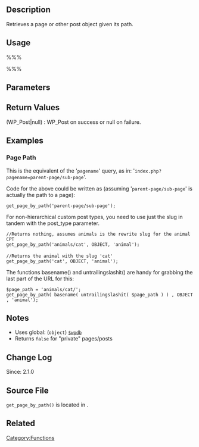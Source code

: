 {{Languages|
{{en|Function Reference/get_page_by_path}}
{{ja|関数リファレンス/get_page_by_path}}
}}

== Description ==
Retrieves a page or other post object given its path.

== Usage ==
%%%<?php get_page_by_path( $page_path, $output, $post_type ); ?>%%%

== Parameters ==
{{Parameter|$page_path|string|Page path.}}
{{Parameter|$output|string|Output type. <tt>OBJECT</tt>, <tt>ARRAY_N</tt>, or <tt>ARRAY_A</tt>.|optional|OBJECT}}
{{Parameter|$post_type|string or array|Post type or array of post types.|optional|'page'}}

== Return Values ==
; (WP_Post|null) : WP_Post on success or null on failure.

== Examples ==
=== Page Path ===
This is the equivalent of the '<tt>pagename</tt>' query, as in: '<tt>index.php?pagename=parent-page/sub-page</tt>'.

Code for the above could be written as (assuming '<tt>parent-page/sub-page</tt>' is actually the path to a page):
 get_page_by_path('parent-page/sub-page');
<!-- Need creative examples. Feel free to link to external examples. -->

For non-hierarchical custom post types, you need to use just the slug in tandem with the post_type parameter.

 //Returns nothing, assumes animals is the rewrite slug for the animal CPT
 get_page_by_path('animals/cat', OBJECT, 'animal');
 
 //Returns the animal with the slug 'cat'
 get_page_by_path('cat', OBJECT, 'animal');

The functions basename() and untrailingslashit() are handy for grabbing the last part of the URL for this:

 $page_path = 'animals/cat/';
 get_page_by_path( basename( untrailingslashit( $page_path ) ) , OBJECT, 'animal');

== Notes ==
* Uses global: (<tt>object</tt>) [[Class Reference/wpdb|<tt>$wpdb</tt>]]
* Returns <tt>false</tt> for "private" pages/posts

== Change Log ==
Since: 2.1.0

== Source File ==
<!-- Need links to current source code files -->
<tt>get_page_by_path()</tt> is located in {{Trac|wp-includes/post.php}}.

== Related ==
{{Page Tags}}

{{Tag Footer}}

[[Category:Functions]]
